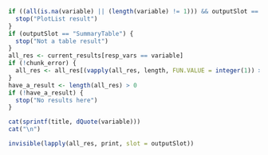 ```{r include=FALSE}
if ((all(is.na(variable) || (length(variable) != 1))) && outputSlot == "SummaryPlotList") {
  stop("PlotList result")
}
if (outputSlot == "SummaryTable") {
  stop("Not a table result")
}
all_res <- current_results[resp_vars == variable]
if (!chunk_error) {
  all_res <- all_res[(vapply(all_res, length, FUN.VALUE = integer(1)) > 0)]
}
have_a_result <- length(all_res) > 0
if (!have_a_result) {
  stop("No results here")
}
```
```{r results='asis', eval=have_a_result}
cat(sprintf(title, dQuote(variable)))
cat("\n")
```
```{r echo=FALSE, eval=have_a_result}
invisible(lapply(all_res, print, slot = outputSlot))
```
